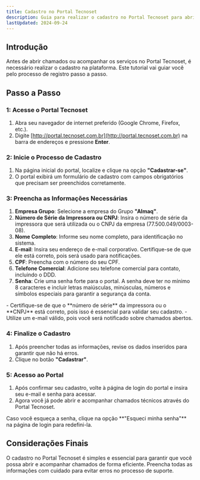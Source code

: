 ```yaml
---
title: Cadastro no Portal Tecnoset
description: Guia para realizar o cadastro no Portal Tecnoset para abrir e acompanhar chamados.
lastUpdated: 2024-09-24
---
```



## Introdução

Antes de abrir chamados ou acompanhar os serviços no Portal Tecnoset, é necessário realizar o cadastro na plataforma. Este tutorial vai guiar você pelo processo de registro passo a passo.

## Passo a Passo

### 1: Acesse o Portal Tecnoset

<Steps>

1. Abra seu navegador de internet preferido (Google Chrome, Firefox, etc.).
2. Digite [http://portal.tecnoset.com.br](http://portal.tecnoset.com.br) na barra de endereços e pressione **Enter**.

</Steps>

### 2: Inicie o Processo de Cadastro

<Steps>

1. Na página inicial do portal, localize e clique na opção **"Cadastrar-se"**.
2. O portal exibirá um formulário de cadastro com campos obrigatórios que precisam ser preenchidos corretamente.

</Steps>

### 3: Preencha as Informações Necessárias

<Steps>

1. **Empresa Grupo**: Selecione a empresa do Grupo **"Almaq"**.
2. **Número de Série da Impressora ou CNPJ**: Insira o número de série da impressora que será utilizada ou o CNPJ da empresa (77.500.049/0003-08).
3. **Nome Completo**: Informe seu nome completo, para identificação no sistema.
4. **E-mail**: Insira seu endereço de e-mail corporativo. Certifique-se de que ele está correto, pois será usado para notificações.
5. **CPF**: Preencha com o número do seu CPF.
6. **Telefone Comercial**: Adicione seu telefone comercial para contato, incluindo o DDD.
7. **Senha**: Crie uma senha forte para o portal. A senha deve ter no mínimo 8 caracteres e incluir letras maiúsculas, minúsculas, números e símbolos especiais para garantir a segurança da conta.

</Steps>

<Aside type="caution">
    - Certifique-se de que o **número de série** da impressora ou o **CNPJ** está correto, pois isso é essencial para validar seu cadastro.
    - Utilize um e-mail válido, pois você será notificado sobre chamados abertos.
</Aside>

### 4: Finalize o Cadastro

<Steps>

1. Após preencher todas as informações, revise os dados inseridos para garantir que não há erros.
2. Clique no botão **"Cadastrar"**.

</Steps>

### 5: Acesso ao Portal

<Steps>

1. Após confirmar seu cadastro, volte à página de login do portal e insira seu e-mail e senha para acessar.
2. Agora você já pode abrir e acompanhar chamados técnicos através do Portal Tecnoset.

</Steps>

<Aside type="tip">
    Caso você esqueça a senha, clique na opção **"Esqueci minha senha"** na página de login para redefini-la. 
</Aside>

## Considerações Finais

O cadastro no Portal Tecnoset é simples e essencial para garantir que você possa abrir e acompanhar chamados de forma eficiente. Preencha todas as informações com cuidado para evitar erros no processo de suporte.

